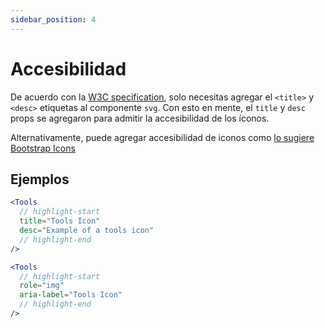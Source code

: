 ```yaml
---
sidebar_position: 4
---
```


# Accesibilidad

De acuerdo con la [W3C specification](https://www.w3.org/TR/SVG-access/#Equivalent),
solo necesitas agregar el `<title>` y `<desc>` etiquetas al componente `svg`.
Con esto en mente, el `title` y `desc` props se agregaron para admitir la accesibilidad de los íconos.

Alternativamente, puede agregar accesibilidad de iconos como [lo sugiere Bootstrap Icons](https://icons.getbootstrap.com/#accessibility)

## Ejemplos

```jsx
<Tools
  // highlight-start
  title="Tools Icon"
  desc="Example of a tools icon"
  // highlight-end
/>
```

```jsx
<Tools
  // highlight-start
  role="img"
  aria-label="Tools Icon"
  // highlight-end
/>
```
